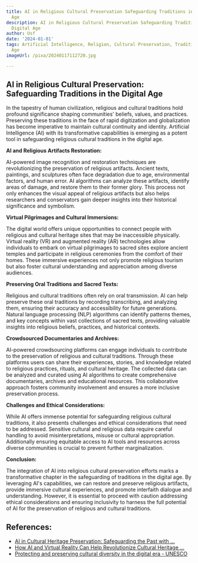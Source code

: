 ```yaml
---
title: AI in Religious Cultural Preservation Safeguarding Traditions in the Digital
  Age
description: AI in Religious Cultural Preservation Safeguarding Traditions in the
  Digital Age
author: Usf
date: '2024-01-01'
tags: Artificial Intelligence, Religion, Cultural Preservation, Tradition, Digital
  Age
imageUrl: /pixa/20240117112720.jpg

---
```

## AI in Religious Cultural Preservation: Safeguarding Traditions in the Digital Age


In the tapestry of human civilization, religious and cultural traditions hold profound significance shaping communities' beliefs, values, and practices.  Preserving these traditions in the face of rapid digitization and globalization has  become imperative to maintain cultural continuity and identity. Artificial Intelligence (AI) with its transformative capabilities is emerging as a  potent tool in safeguarding religious cultural traditions in the digital age.

**AI and Religious Artifacts Restoration:**

AI-powered image recognition and restoration  techniques are revolutionizing the preservation  of religious artifacts. Ancient texts, paintings, and  sculptures often face  degradation due to age, environmental factors, and  human error. AI algorithms can  analyze these artifacts, identify areas of damage, and restore them to their former glory. This process not only enhances the visual appeal of religious artifacts but also helps researchers  and conservators gain deeper insights into their historical significance and symbolism.

**Virtual Pilgrimages and Cultural Immersions:**

The digital world offers unique opportunities to  connect  people with religious and cultural  heritage sites that may be inaccessible physically. Virtual reality (VR) and augmented reality (AR)  technologies allow  individuals to embark on virtual pilgrimages to sacred sites explore ancient  temples and participate in religious ceremonies from the comfort of their  homes. These immersive experiences not only promote religious tourism but also foster cultural understanding and  appreciation among diverse audiences.

**Preserving Oral Traditions and Sacred Texts:**

Religious and cultural traditions often rely on oral transmission. AI can  help preserve these oral traditions by recording transcribing, and analyzing them, ensuring their accuracy and  accessibility for future  generations. Natural language processing (NLP)  algorithms can identify patterns themes, and key concepts within vast  collections of sacred texts, providing valuable insights into religious beliefs, practices, and historical contexts.

**Crowdsourced Documentaries and Archives:**

AI-powered crowdsourcing platforms can engage individuals  to contribute to the  preservation of religious  and cultural traditions. Through these platforms  users can share  their experiences, stories, and knowledge related to religious practices, rituals, and cultural heritage. The collected data can be  analyzed and curated using AI algorithms to create comprehensive documentaries, archives and educational resources. This collaborative approach fosters community involvement and ensures a more inclusive preservation process.

**Challenges and Ethical  Considerations:**

While AI offers immense potential for safeguarding religious  cultural traditions, it also presents challenges and ethical  considerations that need to be  addressed.  Sensitive cultural and religious data require careful handling  to avoid misinterpretations, misuse or  cultural appropriation. Additionally ensuring equitable access to AI tools and  resources  across diverse  communities is crucial to prevent further  marginalization.

**Conclusion:**

The integration of AI into religious cultural preservation efforts marks  a transformative chapter in the safeguarding of traditions in the digital age. By leveraging AI's capabilities, we can restore and preserve religious  artifacts, provide immersive cultural experiences, and promote  interfaith dialogue  and understanding. However, it is  essential to proceed with caution  addressing ethical considerations and ensuring inclusivity to harness the full potential of AI for the preservation of religious and  cultural traditions.

## References:
- [AI in Cultural Heritage Preservation: Safeguarding the Past with ...](https://medium.com/@ashish006734/ai-in-cultural-heritage-preservation-safeguarding-the-past-with-modern-technology-838172223381)
- [How AI and Virtual Reality Can Help Revolutionize Cultural Heritage ...](https://www.linkedin.com/pulse/how-ai-virtual-reality-can-help-revolutionize-cultural)
- [Protecting and preserving cultural diversity in the digital era - UNESCO](https://www.unesco.org/en/articles/cutting-edge-protecting-and-preserving-cultural-diversity-digital-era)
